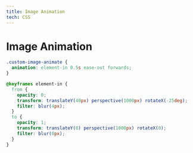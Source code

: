 ```yaml
---
title: Image Animation
tech: CSS
---
```


# Image Animation

```css title="style.css"
.custom-image-animate {
  animation: element-in 0.5s ease-out forwards;
}

@keyframes element-in {
  from {
    opacity: 0;
    transform: translateY(40px) perspective(1000px) rotateX(-25deg);
    filter: blur(4px);
  }
  to {
    opacity: 1;
    transform: translateY(0) perspective(1000px) rotateX(0);
    filter: blur(0px);
  }
}
```

<ComponentPreview name="twitter-contents-22" />
